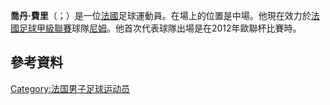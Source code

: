 {{noteTA
|G1=Football
|G2=法甲
}}

{{Infobox football biography
|name           = 喬丹·費里<br>Jordan Ferri
|image          = 2013-03-03 Match Brest-OL - Ferri.JPG
|caption        = Jordan Ferri (left), 2013
|fullname       = Jordan Ferri
|birth_date     = {{Birth date and age|1992|3|12|df=y}}
|birth_place    = [[法國|法國]][[卡瓦永|卡瓦永]]
|height         = {{height|m=1.72}}
|position       = [[中場|中場]]
|currentclub    = [[尼姆奧林匹克|尼姆]] (on loan from [[奧林匹克里昂|里昂]])
|clubnumber     = 6
|youthyears1    = 1998–2007
|youthclubs1    = AS Saint-Rémoise
|youthyears2    = 2007–2011
|youthclubs2    = [[奧林匹克里昂|里昂]]
|years1         = 2010–2014
|clubs1         = [[奧林匹克里昂|里昂B隊]]
|caps1          = 64
|goals1         = 11
|years2         = 2011–
|clubs2         = [[奧林匹克里昂|里昂]]
|caps2          = 161
|goals2         = 7
|years3         = 2018–
|clubs3         = → [[尼姆奧林匹克|尼姆]]
|caps3          = 0
|goals3         = 0
|nationalyears1 = 2013
|nationalteam1  = [[法國20歲以下國家足球隊|法國U20]]
|nationalcaps1  = 3
|nationalgoals1 = 0
|nationalyears2 = 2013–2014
|nationalteam2  = [[法國21歲以下國家足球隊|法國U21]]
|nationalcaps2  = 6
|nationalgoals2 = 1
|club-update = 13:19, 18 February 2018 (UTC)
|ntupdate    = 19:30, 4 September 2014 (UTC)
}}

'''喬丹·費里'''（{{lang-fr|Jordan Ferri}}；{{bd|1992年|3月12日}}）是一位[[法國|法國]]足球運動員。在場上的位置是中場。他現在效力於[[法國足球甲級聯賽|法國足球甲級聯賽]]球隊[[尼姆奧林匹克|尼姆]]。他首次代表球隊出場是在2012年歐聯杯比賽時。

==參考資料==
{{Reflist}}

{{蒙彼利埃球员名单}}
<!--{{里昂球員名單}}-->
{{DEFAULTSORT: Ferri, Jordan}}
[[Category:法国男子足球运动员|Category:法国男子足球运动员]]